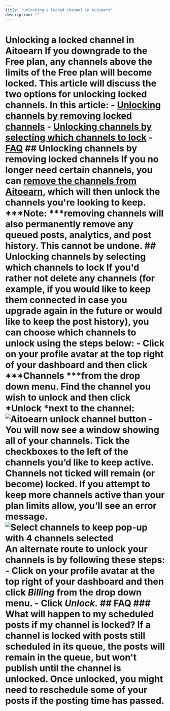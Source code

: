 ```yaml
---
title: "Unlocking a locked channel in Aitoearn"
description: ""
---
```

# Unlocking a locked channel in Aitoearn If you downgrade to the Free plan, any channels above the limits of the Free plan will become locked. This article will discuss the two options for unlocking locked channels. In this article: - [Unlocking channels by removing locked channels](#Unlocking-channels-by-removing-locked-channels-HsQpZ) - [Unlocking channels by selecting which channels to lock](#Unlocking-channels-by-selecting-which-channels-to-lock-n0zvb) - [FAQ](#FAQ-o_nMr) ## Unlocking channels by removing locked channels If you no longer need certain channels, you can [remove the channels from Aitoearn](https://aitoearn.helpscoutdocs.com/article/575-removing-a-channel-from-aitoearn), which will then unlock the channels you're looking to keep. ***Note: ***removing channels will also permanently remove any queued posts, analytics, and post history. This cannot be undone. ## Unlocking channels by selecting which channels to lock If you'd rather not delete any channels (for example, if you would like to keep them connected in case you upgrade again in the future or would like to keep the post history), you can choose which channels to unlock using the steps below: - Click on your profile avatar at the top right of your dashboard and then click ***Channels ***from the drop down menu. Find the channel you wish to unlock and then click *Unlock *next to the channel: ![Aitoearn unlock channel button](//d33v4339jhl8k0.cloudfront.net/docs/assets/64cb6cf86d4a3e191f237e66/images/67e2e694ccdf71331de3c13a/file-09fp0d1Aju.jpg) - You will now see a window showing all of your channels. Tick the checkboxes to the left of the channels you’d like to keep active. Channels not ticked will remain (or become) locked. If you attempt to keep more channels active than your plan limits allow, you’ll see an error message. ![Select channels to keep pop-up with 4 channels selected](//d33v4339jhl8k0.cloudfront.net/docs/assets/64cb6cf86d4a3e191f237e66/images/65270b4405231a0b51d23ab0/file-4C2xJbDd9I.png) An alternate route to unlock your channels is by following these steps: - Click on your profile avatar at the top right of your dashboard and then click ***Billing*** from the drop down menu. - Click ***Unlock.*** ## FAQ ### What will happen to my scheduled posts if my channel is locked? If a channel is locked with posts still scheduled in its queue, the posts will remain in the queue, but won't publish until the channel is unlocked. Once unlocked, you might need to reschedule some of your posts if the posting time has passed.